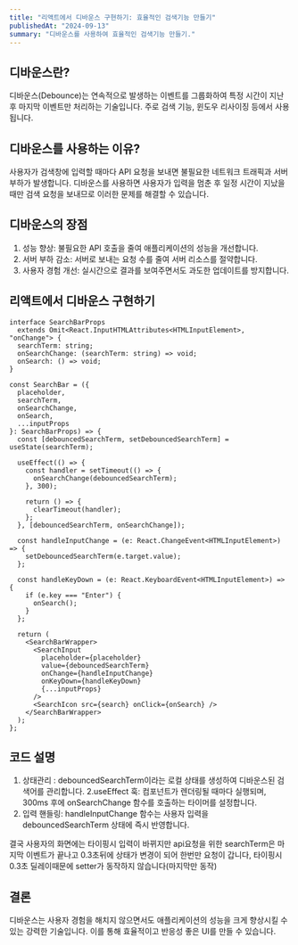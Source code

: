 ```yaml
---
title: "리액트에서 디바운스 구현하기: 효율적인 검색기능 만들기"
publishedAt: "2024-09-13"
summary: "디바운스를 사용하여 효율적인 검색기능 만들기."
---
```


## 디바운스란?

디바운스(Debounce)는 연속적으로 발생하는 이벤트를 그룹화하여 특정 시간이 지난 후 마지막 이벤트만 처리하는 기술입니다. 주로 검색 기능, 윈도우 리사이징 등에서 사용됩니다.

## 디바운스를 사용하는 이유?

사용자가 검색창에 입력할 때마다 API 요청을 보내면 불필요한 네트워크 트래픽과 서버 부하가 발생합니다. 디바운스를 사용하면 사용자가 입력을 멈춘 후 일정 시간이 지났을 때만 검색 요청을 보내므로 이러한 문제를 해결할 수 있습니다.

## 디바운스의 장점

1. 성능 향상: 불필요한 API 호출을 줄여 애플리케이션의 성능을 개선합니다.
2. 서버 부하 감소: 서버로 보내는 요청 수를 줄여 서버 리소스를 절약합니다.
3. 사용자 경험 개선: 실시간으로 결과를 보여주면서도 과도한 업데이트를 방지합니다.

## 리액트에서 디바운스 구현하기

```
interface SearchBarProps
  extends Omit<React.InputHTMLAttributes<HTMLInputElement>, "onChange"> {
  searchTerm: string;
  onSearchChange: (searchTerm: string) => void;
  onSearch: () => void;
}

const SearchBar = ({
  placeholder,
  searchTerm,
  onSearchChange,
  onSearch,
  ...inputProps
}: SearchBarProps) => {
  const [debouncedSearchTerm, setDebouncedSearchTerm] = useState(searchTerm);

  useEffect(() => {
    const handler = setTimeout(() => {
      onSearchChange(debouncedSearchTerm);
    }, 300);

    return () => {
      clearTimeout(handler);
    };
  }, [debouncedSearchTerm, onSearchChange]);

  const handleInputChange = (e: React.ChangeEvent<HTMLInputElement>) => {
    setDebouncedSearchTerm(e.target.value);
  };

  const handleKeyDown = (e: React.KeyboardEvent<HTMLInputElement>) => {
    if (e.key === "Enter") {
      onSearch();
    }
  };

  return (
    <SearchBarWrapper>
      <SearchInput
        placeholder={placeholder}
        value={debouncedSearchTerm}
        onChange={handleInputChange}
        onKeyDown={handleKeyDown}
        {...inputProps}
      />
      <SearchIcon src={search} onClick={onSearch} />
    </SearchBarWrapper>
  );
};
```

## 코드 설명

1. 상태관리 : debouncedSearchTerm이라는 로컬 상태를 생성하여 디바운스된 검색어를 관리합니다.
   2.useEffect 훅: 컴포넌트가 렌더링될 때마다 실행되며, 300ms 후에 onSearchChange 함수를 호출하는 타이머를 설정합니다.
2. 입력 핸들링: handleInputChange 함수는 사용자 입력을 debouncedSearchTerm 상태에 즉시 반영합니다.

결국 사용자의 화면에는 타이핑시 입력이 바뀌지만 api요청을 위한 searchTerm은 마지막 이벤트가 끝나고 0.3초뒤에 상태가 변경이 되어 한번만 요청이 갑니다, 타이핑시 0.3초 딜레이때문에 setter가 동작하지 않습니다(마지막만 동작)

## 결론

디바운스는 사용자 경험을 해치지 않으면서도 애플리케이션의 성능을 크게 향상시킬 수 있는 강력한 기술입니다. 이를 통해 효율적이고 반응성 좋은 UI를 만들 수 있습니다.
